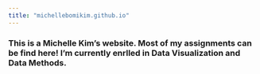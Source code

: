 ```yaml
---
title: "michellebomikim.github.io"
---
```


### This is a Michelle Kim's website. Most of my assignments can be find here! I'm currently enrlled in Data Visualization and Data Methods. 

